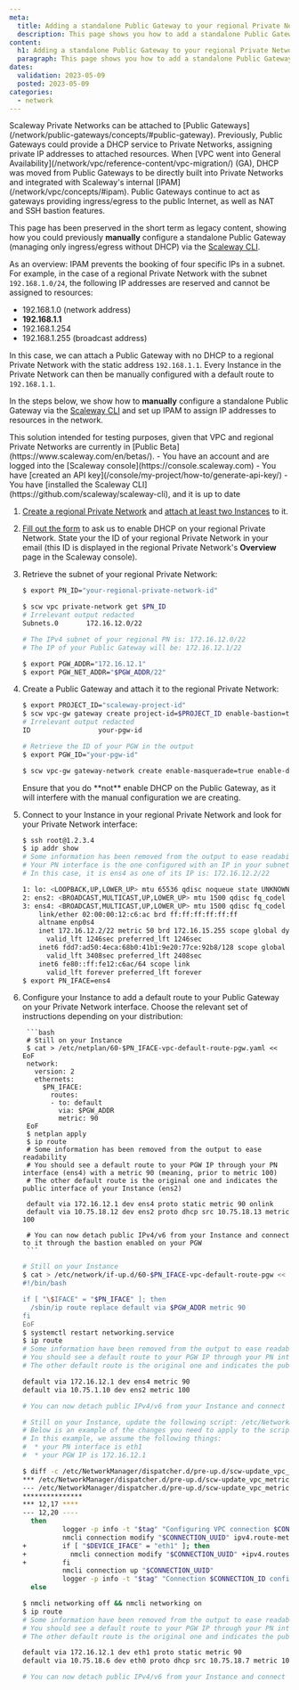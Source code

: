 ```yaml
---
meta:
  title: Adding a standalone Public Gateway to your regional Private Network
  description: This page shows you how to add a standalone Public Gateway to your regional Private Network.
content:
  h1: Adding a standalone Public Gateway to your regional Private Network
  paragraph: This page shows you how to add a standalone Public Gateway to your regional Private Network.
dates:
  validation: 2023-05-09
  posted: 2023-05-09
categories:
  - network
---
```


<Message type="important">
Scaleway Private Networks can be attached to [Public Gateways](/network/public-gateways/concepts/#public-gateway). Previously, Public Gateways could provide a DHCP service to Private Networks, assigning private IP addresses to attached resources. When [VPC went into General Availability](/network/vpc/reference-content/vpc-migration/) (GA), DHCP was moved from Public Gateways to be directly built into Private Networks and integrated with Scaleway's internal [IPAM](/network/vpc/concepts/#ipam). Public Gateways continue to act as gateways providing ingress/egress to the public Internet, as well as NAT and SSH bastion features.

This page has been preserved in the short term as legacy content, showing how you could previously **manually** configure a standalone Public Gateway (managing only ingress/egress without DHCP) via the [Scaleway CLI](https://github.com/scaleway/scaleway-cli).
</Message>

As an overview: IPAM prevents the booking of four specific IPs in a subnet. For example, in the case of a regional Private Network with the subnet `192.168.1.0/24`, the following IP addresses are reserved and cannot be assigned to resources:

- 192.168.1.0 (network address)
- **192.168.1.1**
- 192.168.1.254
- 192.168.1.255 (broadcast address)

In this case, we can attach a Public Gateway with no DHCP to a regional Private Network with the static address `192.168.1.1`. Every Instance in the Private Network can then be manually configured with a default route to `192.168.1.1`.

In the steps below, we show how to **manually** configure a standalone Public Gateway via the [Scaleway CLI](https://github.com/scaleway/scaleway-cli) and set up IPAM to assign IP addresses to resources in the network.

<Message type="important">
This solution intended for testing purposes, given that VPC and regional Private Networks are currently in [Public Beta](https://www.scaleway.com/en/betas/).
</Message>

<Message type="requirement">
  - You have an account and are logged into the [Scaleway console](https://console.scaleway.com)
  - You have [created an API key](/console/my-project/how-to/generate-api-key/)
  - You have [installed the Scaleway CLI](https://github.com/scaleway/scaleway-cli), and it is up to date
</Message>

1. [Create a regional Private Network](/network/vpc/how-to/create-private-network/) and [attach at least two Instances](https://www.scaleway.com/en/docs/network/vpc/how-to/attach-resources-to-pn/) to it.

2. [Fill out the form](https://scaleway.typeform.com/to/EmElSxRE) to ask us to enable DHCP on your regional Private Network. State your the ID of your regional Private Network in your email (this ID is displayed in the regional Private Network's **Overview** page in the Scaleway console).

3. Retrieve the subnet of your regional Private Network:

    ```bash
    $ export PN_ID="your-regional-private-network-id"
    
    $ scw vpc private-network get $PN_ID
    # Irrelevant output redacted
    Subnets.0       172.16.12.0/22
    
    # The IPv4 subnet of your regional PN is: 172.16.12.0/22
    # The IP of your Public Gateway will be: 172.16.12.1/22
    
    $ export PGW_ADDR="172.16.12.1"
    $ export PGW_NET_ADDR="$PGW_ADDR/22"
    ```

4. Create a Public Gateway and attach it to the regional Private Network:

    ```bash
    $ export PROJECT_ID="scaleway-project-id"
    $ scw vpc-gw gateway create project-id=$PROJECT_ID enable-bastion=true
    # Irrelevant output redacted
    ID                 your-pgw-id
    
    # Retrieve the ID of your PGW in the output
    $ export PGW_ID="your-pgw-id"
    
    $ scw vpc-gw gateway-network create enable-masquerade=true enable-dhcp=false gateway-id=$PGW_ID private-network-id=$PN_ID address=$PGW_NET_ADDR
    ```
    
    <Message type="important">
    Ensure that you do **not** enable DHCP on the Public Gateway, as it will interfere with the manual configuration we are creating.
    </Message>

5. Connect to your Instance in your regional Private Network and look for your Private Network interface:

    ```bash
    $ ssh root@1.2.3.4
    $ ip addr show
    # Some information has been removed from the output to ease readability
    # Your PN interface is the one configured with an IP in your subnet (172.16.12.0/22)
    # In this case, it is ens4 as one of its IP is: 172.16.12.2/22
    
    1: lo: <LOOPBACK,UP,LOWER_UP> mtu 65536 qdisc noqueue state UNKNOWN group default qlen 1000
    2: ens2: <BROADCAST,MULTICAST,UP,LOWER_UP> mtu 1500 qdisc fq_codel state UP group default qlen 1000
    3: ens4: <BROADCAST,MULTICAST,UP,LOWER_UP> mtu 1500 qdisc fq_codel state UP group default qlen 1000
        link/ether 02:00:00:12:c6:ac brd ff:ff:ff:ff:ff:ff
        altname enp0s4
        inet 172.16.12.2/22 metric 50 brd 172.16.15.255 scope global dynamic ens4
          valid_lft 1246sec preferred_lft 1246sec
        inet6 fdd7:ad50:4eca:68b0:41b1:9e20:77ce:92b8/128 scope global dynamic noprefixroute
          valid_lft 3408sec preferred_lft 2408sec
        inet6 fe80::ff:fe12:c6ac/64 scope link
          valid_lft forever preferred_lft forever
    $ export PN_IFACE=ens4
    ```

6. Configure your Instance to add a default route to your Public Gateway on your Private Network interface. Choose the relevant set of instructions depending on your distribution:

    <Tabs id="configure-instance-pgw-rpn">

      <TabsTab label="Ubuntu">

        ```bash
        # Still on your Instance
        $ cat > /etc/netplan/60-$PN_IFACE-vpc-default-route-pgw.yaml << EoF
        network:
          version: 2
          ethernets:
            $PN_IFACE:
              routes:
              - to: default
                via: $PGW_ADDR
                metric: 90
        EoF
        $ netplan apply
        $ ip route
        # Some information has been removed from the output to ease readability
        # You should see a default route to your PGW IP through your PN interface (ens4) with a metric 90 (meaning, prior to metric 100)
        # The other default route is the original one and indicates the public interface of your Instance (ens2)
        
        default via 172.16.12.1 dev ens4 proto static metric 90 onlink
        default via 10.75.18.12 dev ens2 proto dhcp src 10.75.18.13 metric 100
        
        # You can now detach public IPv4/v6 from your Instance and connect to it through the bastion enabled on your PGW
        ```
      </TabsTab>

      <TabsTab label="Debian">

      ```bash
      # Still on your Instance
      $ cat > /etc/network/if-up.d/60-$PN_IFACE-vpc-default-route-pgw << EoF
      #!/bin/bash

      if [ "\$IFACE" = "$PN_IFACE" ]; then
        /sbin/ip route replace default via $PGW_ADDR metric 90
      fi
      EoF
      $ systemctl restart networking.service
      $ ip route
      # Some information have been removed from the output to ease readability
      # You should see a default route to your PGW IP through your PN interface (ens4) with a metric 90 (meaning, prior to metric 100)
      # The other default route is the original one and indicates the public interface of your Instance (ens2)

      default via 172.16.12.1 dev ens4 metric 90
      default via 10.75.1.10 dev ens2 metric 100

      # You can now detach public IPv4/v6 from your Instance and connect to it through the bastion enabled on your PGW
      ```
      </TabsTab>

      <TabsTab label="CentOS / RockyLinux">

      ```bash
      # Still on your Instance, update the following script: /etc/NetworkManager/dispatcher.d/pre-up.d/scw-update_vpc_metric.sh
      # Below is an example of the changes you need to apply to the script
      # In this example, we assume the following things:
      #  * your PN interface is eth1
      #  * your PGW IP is 172.16.12.1
      
      $ diff -c /etc/NetworkManager/dispatcher.d/pre-up.d/scw-update_vpc_metric.sh.orig /etc/NetworkManager/dispatcher.d/pre-up.d/scw-update_vpc_metric.sh
      *** /etc/NetworkManager/dispatcher.d/pre-up.d/scw-update_vpc_metric.sh.orig     2023-05-03 09:41:42.965368079 +0000
      --- /etc/NetworkManager/dispatcher.d/pre-up.d/scw-update_vpc_metric.sh  2023-05-03 09:43:22.279318391 +0000
      ***************
      *** 12,17 ****
      --- 12,20 ----
        then
                logger -p info -t "$tag" "Configuring VPC connection $CONNECTION_ID"
                nmcli connection modify "$CONNECTION_UUID" ipv4.route-metric 50
      +         if [ "$DEVICE_IFACE" = "eth1" ]; then
      +           nmcli connection modify "$CONNECTION_UUID" +ipv4.routes "0.0.0.0/0 172.16.12.1 90"
      +         fi
                nmcli connection up "$CONNECTION_UUID"
                logger -p info -t "$tag" "Connection $CONNECTION_ID configured"
        else
      
      $ nmcli networking off && nmcli networking on
      $ ip route
      # Some information have been removed from the output to ease readability
      # You should see a default route to your PGW IP through your PN interface (eth1) with a metric 90 (meaning, prior to metric 100)
      # The other default route is the original one and indicates the public interface of your Instance (eth0)
      
      default via 172.16.12.1 dev eth1 proto static metric 90
      default via 10.75.18.6 dev eth0 proto dhcp src 10.75.18.7 metric 100
      
      # You can now detach public IPv4/v6 from your Instance and connect to it through the bastion enabled on your PGW
      ```
      </TabsTab>

    </Tabs>
